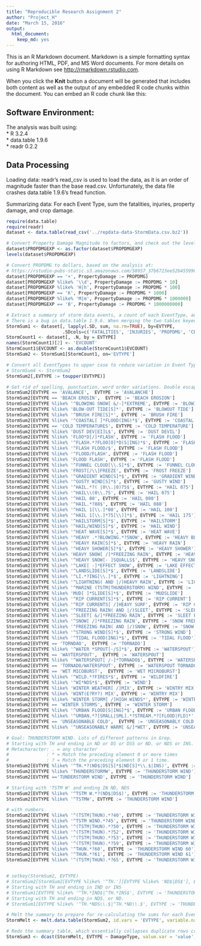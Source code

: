 ```yaml
---
title: "Reproducible Research Assignment 2"
author: "Project_H"
date: "March 15, 2016"
output: 
  html_document:
    keep_md: yes
---
```


This is an R Markdown document. Markdown is a simple formatting syntax for authoring HTML, PDF, and MS Word documents. For more details on using R Markdown see <http://rmarkdown.rstudio.com>.

When you click the **Knit** button a document will be generated that includes both content as well as the output of any embedded R code chunks within the document. You can embed an R code chunk like this:

## Software Environment:
The analysis was built using:  
* R 3.2.4  
* data.table 1.9.6  
* readr 0.2.2

## Data Processing
Loading data: readr's read_csv is used to load the data, as it is an order of magnitude faster than the base read.csv. Unfortunately, the data file crashes data.table 1.9.6's fread function.

Summarizing data: For each Event Type, sum the fatalities, injuries, property damage, and crop damage.
```r
require(data.table)
require(readr)
dataset <- data.table(read_csv('../repdata-data-StormData.csv.bz2'))

# Convert Property Damage Magnitude to factors, and check out the levels in this variable.
dataset$PROPDMGEXP <- as.factor(dataset$PROPDMGEXP)
levels(dataset$PROPDMGEXP)

# Convert PROPDMG to dollars, based on the analysis at:
# https://rstudio-pubs-static.s3.amazonaws.com/58957_37b6723ee52b455990e149edde45e5b6.html
dataset[PROPDMGEXP == '+', PropertyDamage := PROPDMG]
dataset[PROPDMGEXP %like% '\\d', PropertyDamage := PROPDMG * 10]
dataset[PROPDMGEXP %like% 'H|h', PropertyDamage := PROPDMG * 100]
dataset[PROPDMGEXP == 'K', PropertyDamage := PROPDMG * 1000]
dataset[PROPDMGEXP %like% 'M|m', PropertyDamage := PROPDMG * 1000000]
dataset[PROPDMGEXP == 'B', PropertyDamage := PROPDMG * 1000000000]

# Extract a summary of storm data events, a count of each EventType, and merge the two tables. EVCOUNT is forced to double precision, to suppress downstream warning messages from melt.data.table.
# There is a bug in data.table 1.9.6. When merging the two tables keyed on the EVTYPE column, the merge function does not perfectly preserve the EVTYPE data. That is, 
StormSum1 <- dataset[, lapply(.SD, sum, na.rm=TRUE), by=EVTYPE, 
                     .SDcols=c('FATALITIES', 'INJURIES', 'PROPDMG', 'CROPDMG')]
StormCount1 <- dataset[, .N, by = EVTYPE]
names(StormCount1)[2] <- 'EVCOUNT'
StormCount1$EVCOUNT <- as.double(StormCount1$EVCOUNT)
StormSum2 <- StormSum1[StormCount1, on='EVTYPE']

# Convert all EventTypes to upper case to reduce variation in Event Types
# StormSum4 <- StormSum2 
StormSum2[,EVTYPE := toupper(EVTYPE)]

# Get rid of spelling, punctuation, word order variations. Double escapes for literals are required because the regular expression is passed through data.table to grepl
StormSum2[EVTYPE == 'AVALANCE',  EVTYPE := 'AVALANCHE']
StormSum2[EVTYPE == 'BEACH EROSIN',  EVTYPE := 'BEACH EROSION']
StormSum2[EVTYPE %like% '^BLOWING SNOW[ &/-]*EXTREME', EVTYPE := 'BLOWING SNOW EXTREME WIND CHILL']
StormSum2[EVTYPE %like% 'BLOW-OUT TIDE[S]*', EVTYPE := 'BLOWOUT TIDE']
StormSum2[EVTYPE %like% '^BRUSH FIRE[S]*', EVTYPE := 'BRUSH FIRE']
StormSum2[EVTYPE %like% '^COASTAL[ ]*FLOOD(ING)*$', EVTYPE := 'COASTAL FLOOD']
StormSum2[EVTYPE == 'COLD TEMPERATURES', EVTYPE := 'COLD TEMPERATURE']
StormSum2[EVTYPE %like% 'DUST DEV[EI]L$', EVTYPE := 'DUST DEVIL']
StormSum2[EVTYPE %like% 'FLOO*D[/]*FLASH', EVTYPE := 'FLASH FLOOD']
StormSum2[EVTYPE %like% '^FLASH.*?FLOO[O]*D(S|ING)*$', EVTYPE := 'FLASH FLOOD']
StormSum2[EVTYPE %like% '^FLASH FLOOD/$', EVTYPE := 'FLASH FLOOD']
StormSum2[EVTYPE %like% '^FLOOD/FLASH', EVTYPE := 'FLASH FLOOD']
StormSum2[EVTYPE %like% 'FLOOD FLASH', EVTYPE := 'FLASH FLODD']
StormSum2[EVTYPE %like% '^FUNNEL CLOUD[\\.S]*$', EVTYPE := 'FUNNEL CLOUD']
StormSum2[EVTYPE %like% 'FROST[/\\]FREEZE', EVTYPE := 'FROST FREEZE']
StormSum2[EVTYPE %like% '^GRADIENT WIND[S]*$', EVTYPE := 'GRADIENT WIND']
StormSum2[EVTYPE %like% '^GUSTY WIND[S]*$', EVTYPE := 'GUSTY WIND']
StormSum2[EVTYPE %like% '^HAIL.*?( |0\\.|0)75$', EVTYPE := 'HAIL 075']
StormSum2[EVTYPE %like% '^HAIL\\(0\\.75', EVTYPE := 'HAIL 075']
StormSum2[EVTYPE %like% '^HAIL 80', EVTYPE := 'HAIL 080']
StormSum2[EVTYPE %like% '^HAIL.*?88$', EVTYPE := 'HAIL 088']
StormSum2[EVTYPE %like% '^HAIL 1[\\.]*00', EVTYPE := 'HAIL 100']
StormSum2[EVTYPE %like% '^HAIL 1[\\.]*75[\\)]*$', EVTYPE := 'HAIL 175']
StormSum2[EVTYPE %like% '^HAILSTORM[S]*$', EVTYPE := 'HAILSTORM']
StormSum2[EVTYPE %like% '^HAIL/WIND[S]*$', EVTYPE := 'HAIL WIND']
StormSum2[EVTYPE %like% '^HEAT WAVE[S]*$', EVTYPE := 'HEAT WAVE']
StormSum2[EVTYPE %like% '^HEAVY .*?BLOWING.*?SNOW', EVTYPE := 'HEAVY BLOWING SNOW']
StormSum2[EVTYPE %like% '^HEAVY RAIN[S]*$', EVTYPE := 'HEAVY RAIN']
StormSum2[EVTYPE %like% '^HEAVY SHOWER[S]*$', EVTYPE := 'HEAVY SHOWER']
StormSum2[EVTYPE %like% 'HEAVY SNOW[ /]*FREEZING RAIN', EVTYPE := 'HEAVY SNOW FREEZING RAIN']
StormSum2[EVTYPE %like% '^HEAVY SNOW[- ]SQUALLS$', EVTYPE := 'HEAVY SNOW SQUALL']
StormSum2[EVTYPE %like% '^LAKE[ -]*EFFECT SNOW', EVTYPE := 'LAKE EFFECT SNOW']
StormSum2[EVTYPE %like% '^LANDSLIDE[S]*$', EVTYPE := 'LANDSLIDE']
StormSum2[EVTYPE %like% '^LI.*?ING[\\.]*$', EVTYPE := 'LIGHTNING']
StormSum2[EVTYPE %like% '^LIGHTNING( AND |/)HEAVY RAIN', EVTYPE := 'LIGHTNING HEAVY RAIN']
StormSum2[EVTYPE %like% '^MARINE (TSTM|THUNDERSTORM) WIND', EVTYPE := 'MARINE THUNDERSTORM WIND']
StormSum2[EVTYPE %like% 'MUD[ ]*SLIDE[S]*$', EVTYPE := 'MUDSLIDE']
StormSum2[EVTYPE %like% '^RIP CURRENT[S]*$', EVTYPE := 'RIP CURRENT']
StormSum2[EVTYPE %like% '^RIP CURRENTS[ /]HEAVY SURF', EVTYPE := 'RIP CURRENT HEAVY SURF']
StormSum2[EVTYPE %like% '^FREEZING RAIN( AND |/)SLEET', EVTYPE := 'SLEET FREEZING RAIN']
StormSum2[EVTYPE %like% '^SLEET[ &/]*FREEZING RAIN', EVTYPE := 'SLEET FREEZING RAIN']
StormSum2[EVTYPE %like% '^SNOW[ /]*FREEZING RAIN', EVTYPE := 'SNOW FREEZING RAIN']
StormSum2[EVTYPE %like% '^FREEZING RAIN( AND |/)SNOW', EVTYPE := 'SNOW FREEZING RAIN']
StormSum2[EVTYPE %like% '^STRONG WIND[S]*$', EVTYPE := 'STRONG WIND']
StormSum2[EVTYPE %like% '^TIDAL FLOOD(ING)*$', EVTYPE := 'TIDAL FLOOD']
StormSum2[EVTYPE == 'TORNDAO',  EVTYPE := 'TORNADO']
StormSum2[EVTYPE %like% '^WATER *SPOUT[-/S]*$', EVTYPE := 'WATERSPOUT']
StormSum2[EVTYPE == 'WAYTERSPOUT',  EVTYPE := 'WATERSPOUT']
StormSum2[EVTYPE %like% '^WATERSPOUT[ /-]*TORNADO$', EVTYPE := 'WATERSPOUT TORNADO']
StormSum2[EVTYPE == 'TORNADO/WATERSPOUT', EVTYPE := 'WATERSPOUT TORNADO']
StormSum2[EVTYPE == 'WET MICOBURST',  EVTYPE := 'WET MICROBURST']
StormSum2[EVTYPE %like% '^WILD.*?FIRES*$', EVTYPE := 'WILDFIRE']
StormSum2[EVTYPE %like% '^WI*NDS*$', EVTYPE := 'WIND']
StormSum2[EVTYPE %like% 'WINTER WEATHER[ /]MIX', EVTYPE := 'WINTRY MIX']
StormSum2[EVTYPE %like% 'WINT(E?RY?) MIX', EVTYPE := 'WINTRY MIX']
StormSum2[EVTYPE %like% 'WINTER STORM[ /]HIGH WINDS*', EVTYPE := 'WINTER STORM HIGH WINDS']
StormSum2[EVTYPE == 'WINTER STORMS', EVTYPE := 'WINTER STORM']
StormSum2[EVTYPE %like% '^URBAN FLOOD[S|ING]*$', EVTYPE := 'URBAN FLOODING']
StormSum2[EVTYPE %like% '^URBAN.*?[SMALL|SML].*?STREAM.*?[FLOOD|FLD]*', EVTYPE := 'URBAN SMALL STREAM FLOODING']
StormSum2[EVTYPE == 'UNSEASONABLE COLD',  EVTYPE := 'UNSEASONABLY COLD']
StormSum2[EVTYPE %like% '^UNSEASONABLY WARM[ &/]*WET', EVTYPE := 'UNSEASONABLY WARM WET']

# Goal: THUNDERSTORM WIND. Lots of different patterns in Grep.
# Starting with TH and ending in ND or DS or DSS or ND. or NDS or INS.
# Metacharacter: . = any character
#              : * = Match the preceding element 0 or more times
#              : ? = Match the preceding element 0 or 1 time.
StormSum2[EVTYPE %like% '^TH.*?(ND$|DS[S]*$|ND[S]*\\.$|INS)', EVTYPE := 'THUNDERSTORM WIND']
StormSum2[EVTYPE %like% 'THUNDERSTORMW', EVTYPE := 'THUNDERSTORM WIND']
StormSum2[EVTYPE =='TUNDERSTORM WIND', EVTYPE := 'THUNDERSTORM WIND']

# Starting with 'TSTM W' and ending IN ND, NDS
StormSum2[EVTYPE %like% '^TSTM W.*?(ND$|DS$)', EVTYPE := 'THUNDERSTORM WIND']
StormSum2[EVTYPE %like% '^TSTMW', EVTYPE := 'THUNDERSTORM WIND']

# with numbers
StormSum2[EVTYPE %like% '^(TSTM|THUN).*?40', EVTYPE := 'THUNDERSTORM WIND 40']
StormSum2[EVTYPE %like% '^TSTM WIND.*?45', EVTYPE := 'THUNDERSTORM WIND 45']
StormSum2[EVTYPE %like% '^(TSTM|THUN).*?50', EVTYPE := 'THUNDERSTORM WIND 50']
StormSum2[EVTYPE %like% '^(TSTM|THUN).*?52', EVTYPE := 'THUNDERSTORM WIND 52']
StormSum2[EVTYPE %like% '^(TSTM|THUN).*?53', EVTYPE := 'THUNDERSTORM WIND 53']
StormSum2[EVTYPE %like% '^(TSTM|THUN).*?59', EVTYPE := 'THUNDERSTORM WIND 59']
StormSum2[EVTYPE %like% '^THUN.*?60', EVTYPE := 'THUNDERSTORM WIND 60']
StormSum2[EVTYPE %like% '^THUN.*?61', EVTYPE := 'THUNDERSTORM WIND 61']
StormSum2[EVTYPE %like% '^(TSTM|THUN).*?65', EVTYPE := 'THUNDERSTORM WIND 65']


# setkey(StormSum2, EVTYPE)
# StormSum2[StormSum2[EVTYPE %like% '^TH.'][EVTYPE %like% 'ND$|DS$'], EVTYPE := 'THUNDERSTORM WINDS']
# Starting with TH and ending in IND or INS
# StormSum1[EVTYPE %like% '^TH.*IND$|^TH.*INS$', EVTYPE := 'THUNDERSTORM WINDS']
# Starting with TH and ending in NDS. or ND.
# StormSum1[EVTYPE %like% '^TH.*NDS\\.$|^TH.*ND\\.$', EVTYPE := 'THUNDERSTORM WINDS']

# Melt the summary to prepare for re-calculating the sums for each Event Type.
StormMelt <- melt.data.table(StormSum2, id.vars = 'EVTYPE', variable.name = 'DamageType')

# Redo the summary table, which essentially collapses duplicate rows created by correcting spelling and punctuation variations in EventType.
StormSum3 <- dcast(StormMelt, EVTYPE ~ DamageType, value.var = 'value', fun.aggregate = sum )

```

## 


